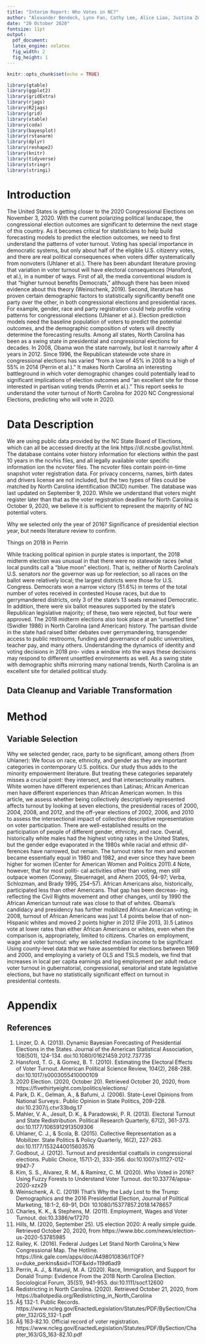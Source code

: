 ```yaml
---
title: "Interim Report: Who Votes in NC?"
author: "Alexander Bendeck, Lynn Fan, Cathy Lee, Alice Liao, Justina Zou"
date: "20 October 2020"
fontsize: 11pt
output: 
  pdf_document: 
  latex_engine: xelatex
  fig_width: 2
  fig_height: 1
---
```


```r
knitr::opts_chunk$set(echo = TRUE)
```

```r
library(gtable)
library(ggplot2)
library(gridExtra)
library(rjags)
library(R2jags)
library(grid)
library(xtable)
library(coda)
library(bayesplot)
library(rstanarm)
library(dplyr)
library(reshape2)
library(knitr)
library(tidyverse)
library(stringr)
library(stringi)
```

# Introduction

The United States is getting closer to the 2020 Congressional Elections on November 3, 2020. With the current polarizing political landscape, the congressional election outcomes are significant to determine the next stage of this country. As it becomes critical for statisticians to help build forecasting models to predict the election outcomes, we need to first understand the patterns of voter turnout. Voting has special importance in democratic systems, but only about half of the eligible U.S. citizenry votes, and there are real political consequences when voters differ systematically from nonvoters (Uhlaner et al.). There has been abundant literature proving that variation in voter turnout will have electoral consequences (Hansford, et al.), in a number of ways. First of all, the media conventional wisdom is that “higher turnout benefits Democrats,” although there has been mixed evidence about this theory (Weinschenk, 2019). Second, literature has proven certain demographic factors to statistically significantly benefit one party over the other, in both congressional elections and presidential races. For example, gender, race and party registration could help profile voting patterns for congressional elections (Uhlaner et al.). Election prediction models need the baseline population of voters to predict the potential outcomes, and the demographic composition of voters will directly determine the forecasting results. 
\newline
Among all states, North Carolina has been as a swing state in presidential and congressional elections for decades. In 2008, Obama won the state narrowly, but lost it narrowly after 4 years in 2012. Since 1996, the Republican statewide vote share in congressional elections has varied "from a low of 45% in 2008 to a high of 55% in 2014 (Perrin et al.)." It makes North Carolina an interesting battleground in which voter demographic changes could potentially lead to significant implications of election outcomes and "an excellent site for those interested in partisan voting trends (Perrin et al.)." This report seeks to understand the voter turnout of North Carolina for 2020 NC Congressional Elections, predicting who will vote in 2020.  

# Data Description

We are using public data provided by the NC State Board of Elections, which can all be accessed directly at the link https://dl.ncsbe.gov/list.html. The database contains voter history information for elections within the past 10 years in the ncvhis files, and all legally available voter specific information ion the ncvoter files. The ncvoter files contain point-in-time snapshot voter registration data. For privacy concerns, names, birth dates and drivers license are not included, but the two types of files could be matched by North Carolina identification (NCID) number. The database was last updated on September 9, 2020. While we understand that voters might register later than that as the voter registration deadline for North Carolina is October 9, 2020, we believe it is sufficient to represent the majority of NC potential voters.  



Why we selected only the year of 2016? Significance of presidential election year, but needs literature review to confirm.

Things on 2018 in Perrin

While tracking political opinion in purple states is important, the 2018 midterm election was unusual in that there were no statewide races (what local pundits call a “blue moon” election). That is, neither of North Carolina’s U.S. senators nor the governor was up for reelection, so all races on the ballot were relatively local; the largest districts were those for U.S. Congress. Democrats won a narrow victory (51.6%) in terms of the total number of votes received in contested House races, but due to gerrymandered districts, only 3 of the state’s 13 seats remained Democratic. In addition, there were six ballot measures supported by the state’s Republican legislative majority; of these, two were rejected, but four were approved.
The 2018 midterm elections also took place at an “unsettled time” (Swidler 1986) in North Carolina (and American) history. The partisan divide in the state had raised bitter debates over gerrymandering, transgender access to public restrooms, funding and governance of public universities, teacher pay, and many others. Understanding the dynamics of identity and voting decisions in 2018 pro- vides a window into the ways these decisions may respond to different unsettled environments as well. As a swing state with demographic shifts mirroring many national trends, North Carolina is an excellent site for detailed political study.

## Data Cleanup and Variable Transformation

# Method

## Variable Selection

Why we selected gender, race, party to be significant, among others (from Uhlaner):
\newline
We focus on race, ethnicity, and gender as they are important categories in contemporary U.S. politics. Our study thus adds to the minority empowerment literature. But treating these categories separately misses a crucial point: they intersect, and that intersectionality matters. White women have different experiences than Latinas; African American men have different experiences than African American women. In this article, we assess whether being collectively descriptively represented affects turnout by looking at seven elections, the presidential races of 2000, 2004, 2008, and 2012, and the off-year elections of 2002, 2006, and 2010 to assess the intersectional impact of collective descriptive representation on voter participation.
There are well-established results on the participation of people of different gender, ethnicity, and race. Overall, historically white males had the highest voting rates in the United States, but the gender edge evaporated in the 1980s while racial and ethnic dif- ferences have narrowed, but remain. The turnout rates for men and women became essentially equal in 1980 and 1982, and ever since they have been higher for women (Center for American Women and Politics 2011).4 Note, however, that for most politi- cal activities other than voting, men still outpace women (Conway, Steuernagel, and Ahern 2005, 94–97; Verba, Schlozman, and Brady 1995, 254–57). African Americans also, historically, participated less than other Americans. That gap has been decreas- ing, reflecting the Civil Rights movement and other changes, until by 1990 the African American turnout rate was close to that of whites. Obama’s candidacy and presidency has further mobilized African American voting; in 2008, turnout of African Americans was just 1.4 points below that of non-Hispanic whites and moved 2 points higher in 2012 (File 2013, 3).5 Latinos vote at lower rates than either African Americans or whites, even when the comparison is, appropriately, limited to citizens. 
\newline
Charles on employment, wage and voter turnout: why we selected median income to be significant
\newline
Using county-level data that we have assembled for elections between 1969 and 2000, and employing a variety of OLS and TSLS models, we find that increases in local per capita earnings and log employment per adult reduce voter turnout in gubernatorial, congressional, senatorial and state legislative elections, but have no statistically significant effect on turnout in presidential contests. 

# Appendix
## References

1. Linzer, D. A. (2013). Dynamic Bayesian Forecasting of Presidential Elections in the States. Journal of the American Statistical Association, 108(501), 124-134. doi:10.1080/01621459.2012.737735
\newline
2. Hansford, T. G., &amp; Gomez, B. T. (2010). Estimating the Electoral Effects of Voter Turnout. American Political Science Review, 104(2), 268-288. doi:10.1017/s0003055410000109
\newline
3. 2020 Election. (2020, October 20). Retrieved October 20, 2020, from https://fivethirtyeight.com/politics/elections/
\newline
4. Park, D. K., Gelman, A., &amp; Bafumi, J. (2006). State-Level Opinions from National Surveys:. Public Opinion in State Politics, 209-228. doi:10.2307/j.ctvr33bdg.17
\newline
5. Mahler, V. A., Jesuit, D. K., &amp; Paradowski, P. R. (2013). Electoral Turnout and State Redistribution. Political Research Quarterly, 67(2), 361-373. doi:10.1177/1065912913509306
\newline
6. Uhlaner, C. J., &amp; Scola, B. (2015). Collective Representation as a Mobilizer. State Politics &amp; Policy Quarterly, 16(2), 227-263. doi:10.1177/1532440015603576
\newline
7. Godbout, J. (2012). Turnout and presidential coattails in congressional elections. Public Choice, 157(1-2), 333-356. doi:10.1007/s11127-012-9947-7
\newline
8. Kim, S. S., Alvarez, R. M., &amp; Ramirez, C. M. (2020). Who Voted in 2016? Using Fuzzy Forests to Understand Voter Turnout. doi:10.33774/apsa-2020-xzx29
\newline
9. Weinschenk, A. C. (2019) That’s Why the Lady Lost to the Trump: Demographics and the 2016 Presidential Election, Journal of Political Marketing, 18:1-2, 69-91, DOI: 10.1080/15377857.2018.1478657
\newline
10. Charles, K. K., &amp; Stephens, M. (2011). Employment, Wages and Voter Turnout. doi:10.3386/w17270
\newline
11. Hills, M. (2020, September 25). US election 2020: A really simple guide. Retrieved October 20, 2020, from https://www.bbc.com/news/election-us-2020-53785985
\newline
12. Railey, K. (2016). Federal Judges Let Stand North Carolina,'s New Congressional Map. The Hotline. https://link.gale.com/apps/doc/A498010836/ITOF?u=duke_perkins&sid=ITOF&xid=119d6ad9
\newline
13. Perrin, A. J., &amp; Ifatunji, M. A. (2020). Race, Immigration, and Support for Donald Trump: Evidence From the 2018 North Carolina Election. Sociological Forum, 35(S1), 941-953. doi:10.1111/socf.12600
\newline
14. Redistricting in North Carolina. (2020). Retrieved October 21, 2020, from https://ballotpedia.org/Redistricting_in_North_Carolina
\newline
15. Â§ 132-1. Public Records.
https://www.ncleg.gov/EnactedLegislation/Statutes/PDF/BySection/Chapter_132/GS_132-1.pdf
\newline
16. Â§ 163-82.10.  Official record of voter registration.
https://www.ncleg.gov/EnactedLegislation/Statutes/PDF/BySection/Chapter_163/GS_163-82.10.pdf

